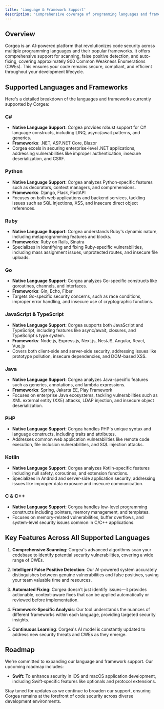 ```yaml
---
title: 'Language & Framework Support'
description: 'Comprehensive coverage of programming languages and frameworks in Corgea'
---
```


## Overview
Corgea is an AI-powered platform that revolutionizes code security across multiple programming languages and their popular frameworks. It offers comprehensive support for scanning, false positive detection, and auto-fixing, covering approximately 900 Common Weakness Enumerations (CWEs). This ensures your code remains secure, compliant, and efficient throughout your development lifecycle.

## Supported Languages and Frameworks
Here's a detailed breakdown of the languages and frameworks currently supported by Corgea:

### **C#**
- **Native Language Support**: Corgea provides robust support for C# language constructs, including LINQ, async/await patterns, and generics.
- **Frameworks**: .NET, ASP.NET Core, Blazor
- Corgea excels in securing enterprise-level .NET applications, addressing vulnerabilities like improper authentication, insecure deserialization, and CSRF.

### **Python**
- **Native Language Support**: Corgea analyzes Python-specific features such as decorators, context managers, and comprehensions.
- **Frameworks**: Django, Flask, FastAPI
- Focuses on both web applications and backend services, tackling issues such as SQL injections, XSS, and insecure direct object references.

### **Ruby**
- **Native Language Support**: Corgea understands Ruby's dynamic nature, including metaprogramming features and blocks.
- **Frameworks**: Ruby on Rails, Sinatra
- Specializes in identifying and fixing Ruby-specific vulnerabilities, including mass assignment issues, unprotected routes, and insecure file uploads.

### **Go**
- **Native Language Support**: Corgea analyzes Go-specific constructs like goroutines, channels, and interfaces.
- **Frameworks**: Gin, Echo, Fiber
- Targets Go-specific security concerns, such as race conditions, improper error handling, and insecure use of cryptographic functions.

### **JavaScript & TypeScript**
- **Native Language Support**: Corgea supports both JavaScript and TypeScript, including features like async/await, closures, and TypeScript's type system.
- **Frameworks**: Node.js, Express.js, Next.js, NestJS, Angular, React, Vue.js
- Covers both client-side and server-side security, addressing issues like prototype pollution, insecure dependencies, and DOM-based XSS.

### **Java**
- **Native Language Support**: Corgea analyzes Java-specific features such as generics, annotations, and lambda expressions.
- **Frameworks**: Spring, Jakarta EE, Play Framework
- Focuses on enterprise Java ecosystems, tackling vulnerabilities such as XML external entity (XXE) attacks, LDAP injection, and insecure object deserialization.

### **PHP**
- **Native Language Support**: Corgea handles PHP's unique syntax and language constructs, including traits and attributes.
- Addresses common web application vulnerabilities like remote code execution, file inclusion vulnerabilities, and SQL injection attacks.

### **Kotlin**
- **Native Language Support**: Corgea analyzes Kotlin-specific features including null safety, coroutines, and extension functions.
- Specializes in Android and server-side application security, addressing issues like improper data exposure and insecure communication.

### **C & C++**
- **Native Language Support**: Corgea handles low-level programming constructs including pointers, memory management, and templates.
- Focuses on memory-related vulnerabilities, buffer overflows, and system-level security issues common in C/C++ applications.

## Key Features Across All Supported Languages

1. **Comprehensive Scanning**: Corgea's advanced algorithms scan your codebase to identify potential security vulnerabilities, covering a wide range of CWEs.

2. **Intelligent False Positive Detection**: Our AI-powered system accurately distinguishes between genuine vulnerabilities and false positives, saving your team valuable time and resources.

3. **Automated Fixing**: Corgea doesn't just identify issues—it provides actionable, context-aware fixes that can be applied automatically or reviewed before implementation.

4. **Framework-Specific Analysis**: Our tool understands the nuances of different frameworks within each language, providing targeted security insights.

5. **Continuous Learning**: Corgea's AI model is constantly updated to address new security threats and CWEs as they emerge.

## Roadmap
We're committed to expanding our language and framework support. Our upcoming roadmap includes:

- **Swift**: To enhance security in iOS and macOS application development, including Swift-specific features like optionals and protocol extensions.

Stay tuned for updates as we continue to broaden our support, ensuring Corgea remains at the forefront of code security across diverse development environments.